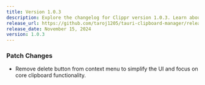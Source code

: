 ```yaml
---
title: Version 1.0.3
description: Explore the changelog for Clippr version 1.0.3. Learn about the latest features, bug fixes, and improvements.
release_url: https://github.com/taroj1205/tauri-clipboard-manager/releases/tag/v1.0.3
release_date: November 15, 2024
version: 1.0.3
---
```


### Patch Changes

- Remove delete button from context menu to simplify the UI and focus on core clipboard functionality.
